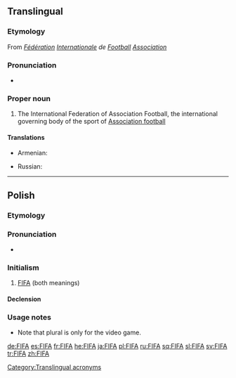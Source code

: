 {{also|fifa|fi fa|fi. fa.}}
==Translingual==
{{wikipedia}}

===Etymology===
From {{etyl|fr|mul}} ''[[fédération|Fédération]] [[international|Internationale]] de [[football#French|Football]] [[association#French|Association]]''

===Pronunciation===
* {{a|English}} {{IPA|/fiːfə/|lang=mul}}

===Proper noun===
{{en-proper noun}}

# {{football|lang=mul}} The International Federation of Association Football, the international governing body of the sport of [[association football|Association football]]

====Translations====
{{trans-top|the International Federation of Association Football}}
* Armenian: {{t|hy|ՖԻՖԱ|tr=FIFA|sc=Armn}}
{{trans-mid}}
* Russian: {{t|ru|ФИФА|tr=FIFÁ|sc=Cyrl}}
{{trans-bottom}}

[[Category:Translingual acronyms]]
----

==Polish==

===Etymology===
{{etyl|en|pl}} {{term|FIFA|lang=en}}

===Pronunciation===
* {{IPA|/ˈfifa/|lang=pl}}

===Initialism===
{{infl|pl|initialism|g=f}}

# [[#English|FIFA]] (both meanings)

====Declension====
{{pl-decl-noun
|FIFA 
({{IPA|/ˈfifa/|lang=pl}})|FIF-y (or Fify) 
({{IPA|/ˈfifɨ/|lang=pl}})
|FIF-y (or Fify) 
({{IPA|/ˈfifɨ/|lang=pl}})|FIF (or Fif) 
({{IPA|/ˈfif/|lang=pl}})
|FIF-ie (or Fifie) 
({{IPA|/ˈfifiɛ/|lang=pl}})|FIF-om (or Fifom) 
({{IPA|/ˈfifɔm/|lang=pl}})
|FIF-ę (or Fifę) 
({{IPA|/ˈfifɛ̃/|lang=pl}})|FIF-y (or Fify) 
({{IPA|/ˈfifɨ/|lang=pl}})
|FIF-ą (or Fifą) 
({{IPA|/ˈfifõ|lang=pl}})|FIF-ami (or Fifami) 
({{IPA|fiˈfami/|lang=pl}})
|FIF-ie (or Fifie) 
({{IPA|/ˈfifiɛ/|lang=pl}})|FIF-ach (or Fifach) 
({{IPA|/ˈfifax/|lang=pl}})
|FIF-o (or Fifo) 
({{IPA|/ˈfifɔ/|lang=pl}})|FIF-y (or Fify) 
({{IPA|/ˈfifɨ/|lang=pl}})
}}

===Usage notes===
* Note that plural is only for the video game.

[[de:FIFA]]
[[es:FIFA]]
[[fr:FIFA]]
[[he:FIFA]]
[[ja:FIFA]]
[[pl:FIFA]]
[[ru:FIFA]]
[[sq:FIFA]]
[[sl:FIFA]]
[[sv:FIFA]]
[[tr:FIFA]]
[[zh:FIFA]]